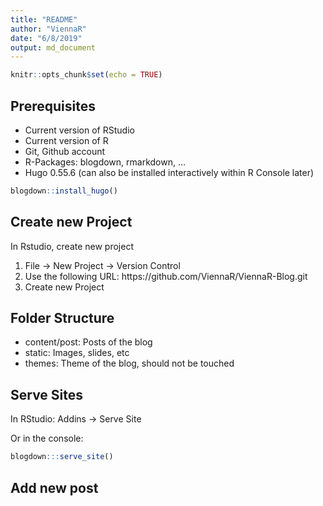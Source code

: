 ```yaml
---
title: "README"
author: "ViennaR"
date: "6/8/2019"
output: md_document
---
```


```r
knitr::opts_chunk$set(echo = TRUE)
```


## Prerequisites

- Current version of RStudio
- Current version of R
- Git, Github account
- R-Packages: blogdown, rmarkdown, ...
- Hugo 0.55.6 (can also be installed interactively within R Console later)

```r
blogdown::install_hugo()
```

## Create new Project

In Rstudio, create new project

1. File -> New Project -> Version Control
1. Use the following URL: https://github.com/ViennaR/ViennaR-Blog.git
1. Create new Project

## Folder Structure

- content/post: Posts of the blog
- static: Images, slides, etc
- themes: Theme of the blog, should not be touched

## Serve Sites

In RStudio: Addins -> Serve Site

Or in the console:
```r
blogdown:::serve_site()
```

## Add new post





